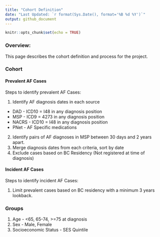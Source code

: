 ```yaml
---
title: "Cohort Definition"
date: "Last Updated: `r format(Sys.Date(), format='%B %d %Y')`"
output: github_document
---
```


```r
knitr::opts_chunk$set(echo = TRUE)
```

### Overview:

This page describes the cohort definition and process for the project.

### Cohort

#### Prevalent AF Cases
Steps to identify prevalent AF Cases:

1. Identify AF diagnosis dates in each source
  - DAD - ICD10 = I48 in any diagnosis position
  - MSP - ICD9  = 4273 in any diagnosis position
  - NACRS - ICD10 = I48 in any diagnosis position
  - PNet - AF Specific medications
2. Identify pairs of AF diagnoses in MSP between 30 days and 2 years apart.
3. Merge diagnosis dates from each criteria, sort by date
4. Exclude cases based on BC Residency (Not registered at time of diagnosis)

#### Incident AF Cases
Steps to identify incident AF Cases:

1. Limit prevalent cases based on BC residency with a minimum 3 years lookback.

### Groups
1. Age - <65, 65-74, >=75 at diagnosis
2. Sex - Male, Female
3. Socioeconomic Status - SES Quintile



